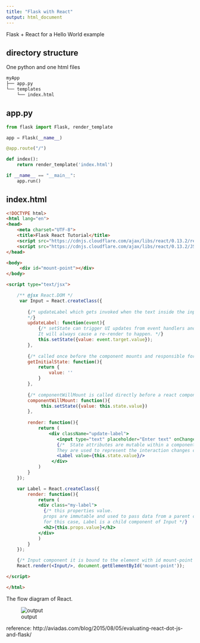 ---
title: "Flask with React"
output: html_document
---

Flask + React for a Hello World example

## directory structure

One python and one html files

```bash
myApp
├── app.py
└── templates
    └── index.html
```

## app.py

```python
from flask import Flask, render_template

app = Flask(__name__)

@app.route("/")

def index():
    return render_template('index.html')

if __name__ == "__main__":
    app.run()
```

## index.html

```html
<!DOCTYPE html>
<html lang="en">
<head>
    <meta charset="UTF-8">
    <title>Flask React Tutorial</title>
    <script src="https://cdnjs.cloudflare.com/ajax/libs/react/0.13.2/react.min.js"></script>
    <script src="https://cdnjs.cloudflare.com/ajax/libs/react/0.13.2/JSXTransformer.js"></script>
</head>

<body>
     <div id="mount-point"></div>
</body>

<script type="text/jsx">

    /** @jsx React.DOM */
     var Input = React.createClass({
     
        {/* updateLabel which gets invoked when the text inside the input box changes. It updates this.state.value 
        */}
        updateLabel: function(event){
            {/* setState can trigger UI updates from event handlers and server request callbacks. 
            It will always cause a re-render to happen. */}
            this.setState({value: event.target.value});
        },
        
        {/* called once before the component mounts and responsible for setting for the initial state of a component */}
        getInitialState: function(){
            return {
                value: ''
            }
        },
        
        {/* componentWillMount is called directly before a react component is initially rendered */}
        componentWillMount: function(){
             this.setState({value: this.state.value})
        },
        
        render: function(){
            return (
                <div className="update-label">
                   <input type="text" placeholder="Enter text" onChange={this.updateLabel}/>
                   {/*  State attributes are mutable within a component.
                   They are used to represent the interaction changes changes within a component.  */}
                   <Label value={this.state.value}/>
                 </div>
            )
        }
    });

    var Label = React.createClass({
        render: function(){
            return (
            <div class="my-label">
              {/* this properties value. 
              props are immutable and used to pass data from a parent component to a child
              for this case, Label is a child component of Input */}
              <h2>{this.props.value}</h2>  
            </div>
            )
        }
    });

    {/* Input component it is bound to the element with id mount-point */}
    React.render(<Input/>, document.getElementById('mount-point'));

</script>

</html>
```


The flow diagram of React.

![output](flaskReact.png)



reference: http://aviadas.com/blog/2015/08/05/evaluating-react-dot-js-and-flask/


